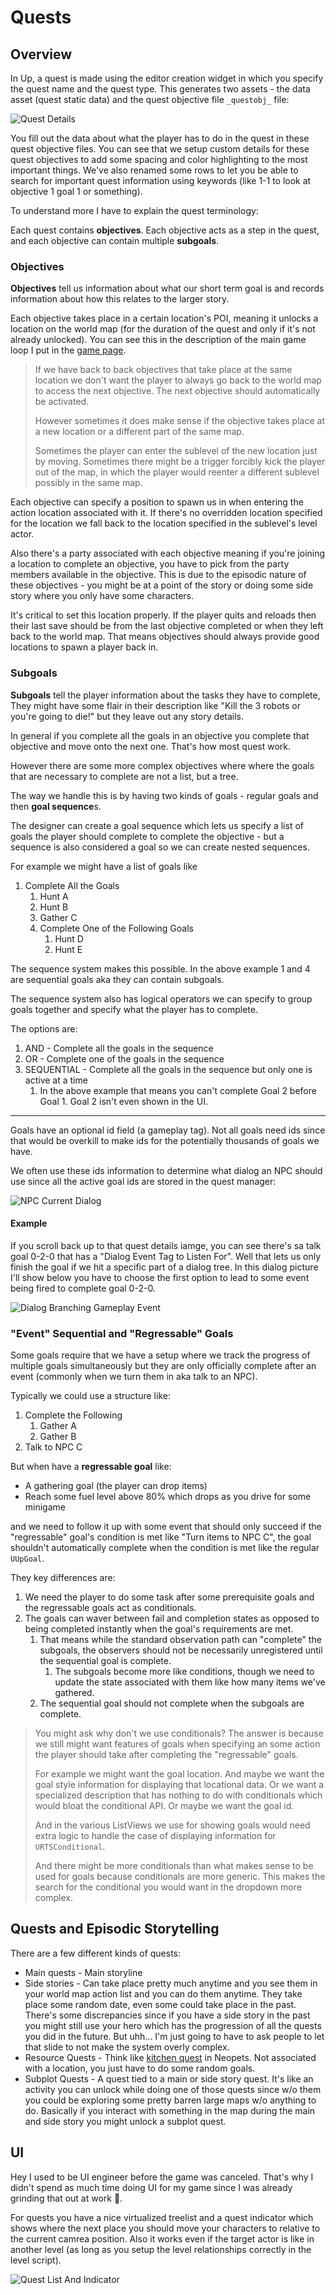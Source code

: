 <main>
<div class="m-2 mdx-content">

# Quests


## Overview

In Up, a quest is made using the editor creation widget in which you specify the quest name and the quest type. This generates two assets - the data asset (quest static data) and the quest objective file `_questobj_` file:

<img src="../images/GameImagesInline/QuestDetailsExample.png" alt="Quest Details"/>

You fill out the data about what the player has to do in the quest in these quest objective files. You can see that we setup custom details for these quest objectives to add some spacing and color highlighting to the most important things. We've also renamed some rows to let you be able to search for important quest information using keywords (like 1-1 to look at objective 1 goal 1 or something). 

To understand more I have to explain the quest terminology:

Each quest contains **objectives**. Each objective acts as a step in the quest, and each objective can contain multiple **subgoals**.

### Objectives

**Objectives** tell us information about what our short term goal is and records information about how this relates to the larger story.

Each objective takes place in a certain location's POI, meaning it unlocks a location on the world map (for the duration of the quest and only if it's not already unlocked). You can see this in the description of the main game loop I put in the [game page](/game).

> If we have back to back objectives that take place at the same location we don't want the player to always go back to the world map to access the next objective. The next objective should automatically be activated.
>
> However sometimes it does make sense if the objective takes place at a new location or a different part of the same map.
>
> Sometimes the player can enter the sublevel of the new location just by moving. Sometimes there might be a trigger forcibly kick the player out of the map, in which the player would reenter a different sublevel possibly in the same map.

Each objective can specify a position to spawn us in when entering the action location associated with it. If there's no overridden location specified for the location we fall back to the location specified in the sublevel's level actor.

Also there's a party associated with each objective meaning if you're joining a location to complete an objective, you have to pick from the party members available in the objective. This is due to the episodic nature of these objectives - you might be at a point of the story or doing some side story where you only have some characters.

It's critical to set this location properly. If the player quits and reloads then their last save should be from the last objective completed or when they left back to the world map. That means objectives should always provide good locations to spawn a player back in.

### Subgoals

**Subgoals** tell the player information about the tasks they have to complete, They might have some flair in their description like "Kill the 3 robots or you're going to die!" but they leave out any story details.

In general if you complete all the goals in an objective you complete that objective and move onto the next one. That's how most quest work.

However there are some more complex objectives where where the goals that are necessary to complete are not a list, but a tree.

The way we handle this is by having two kinds of goals - regular goals and then **goal sequence**s.

The designer can create a goal sequence which lets us specify a list of goals the player should complete to complete the objective - but a sequence is also considered a goal so we can create nested sequences.

For example we might have a list of goals like

1. Complete All the Goals
   1. Hunt A
   2. Hunt B
   3. Gather C
   4. Complete One of the Following Goals
      1. Hunt D
      2. Hunt E

The sequence system makes this possible. In the above example 1 and 4 are sequential goals aka they can contain subgoals.

The sequence system also has logical operators we can specify to group goals together and specify what the player has to complete.

The options are:

1. AND - Complete all the goals in the sequence
2. OR - Complete one of the goals in the sequence
3. SEQUENTIAL - Complete all the goals in the sequence but only one is active at a time
   1. In the above example that means you can't complete Goal 2 before Goal 1. Goal 2 isn't even shown in the UI.

---

Goals have an optional id field (a gameplay tag). Not all goals need ids since that would be overkill to make ids for the potentially thousands of goals we have.

We often use these ids information to determine what dialog an NPC should use since all the active goal ids are stored in the quest manager:

<img src="../images/GameImagesInline/NPCCurrentDialog.png" alt="NPC Current Dialog"/>

#### Example

If you scroll back up to that quest details iamge, you can see there's sa talk goal 0-2-0 that has a "Dialog Event Tag to Listen For". Well that lets us only finish the goal if we hit a specific part of a dialog tree. In this dialog picture I'll show below you have to choose the first option to lead to some event being fired to complete goal 0-2-0.

<img src="../images/GameImagesInline/DialogBranchingGameplayEvent.png" alt="Dialog Branching Gameplay Event"/>

### "Event" Sequential and "Regressable" Goals

Some goals require that we have a setup where we track the progress of multiple goals simultaneously but they are only officially complete after an event (commonly when we turn them in aka talk to an NPC).

Typically we could use a structure like:

1. Complete the Following
   1. Gather A
   2. Gather B
2. Talk to NPC C

But when have a **regressable goal** like:

- A gathering goal (the player can drop items)
- Reach some fuel level above 80% which drops as you drive for some minigame

and we need to follow it up with some event that should only succeed if the "regressable" goal's condition is met like "Turn items to NPC C", the goal shouldn't automatically complete when the condition is met like the regular `UUpGoal`.

They key differences are:

1. We need the player to do some task after some prerequisite goals and the regressable goals act as conditionals.
2. The goals can waver between fail and completion states as opposed to being completed instantly when the goal's requirements are met.
   1. That means while the standard observation path can "complete" the subgoals, the observers should not be necessarily unregistered until the sequential goal is complete.
      1. The subgoals become more like conditions, though we need to update the state associated with them like how many items we've gathered.
   2. The sequential goal should not complete when the subgoals are complete.

> You might ask why don't we use conditionals? The answer is because we still might want features of goals when specifying an some action the player should take after completing the "regressable" goals.
>
> For example we might want the goal location. And maybe we want the goal style information for displaying that locational data. Or we want a specialized description that has nothing to do with conditionals which would bloat the conditional API. Or maybe we want the goal id.
>
> And in the various ListViews we use for showing goals would need extra logic to handle the case of displaying information for `URTSConditional`.
>
> And there might be more conditionals than what makes sense to be used for goals because conditionals are more generic. This makes the search for the conditional you would want in the dropdown more complex.

## Quests and Episodic Storytelling

There are a few different kinds of quests:

* Main quests - Main storyline
* Side stories - Can take place pretty much anytime and you see them in your world map action list and you can do them anytime. They take place some random date, even some could take place in the past. There's some discrepancies since if you have a side story in the past you might still use your hero which has the progression of all the quests you did in the future. But uhh... I'm just going to have to ask people to let that slide to not make the system overly complex.
* Resource Quests - Think like [kitchen quest](https://www.jellyneo.net/?go=kitchen_quests) in Neopets. Not associated with a location, you just have to do some random goals.
* Subplot Quests - A quest tied to a main or side story quest. It's like an activity you can unlock while doing one of those quests since w/o them you could be exploring some pretty barren large maps w/o anything to do. Basically if you interact with something in the map during the main and side story you might unlock a subplot quest.

## UI

Hey I used to be UI engineer before the game was canceled. That's why I didn't spend as much time doing UI for my game since I was already grinding that out at work 🤣. 

For quests you have a nice virtualized treelist and a quest indicator which shows where the next place you should move your characters to relative to the current camrea position. Also it works even if the target actor is like in another level (as long as you setup the level relationships correctly in the level script).

<img src="../images/GameImagesInline/QuestListAndIndicator.png" alt="Quest List And Indicator"/>

</div>
</main>
